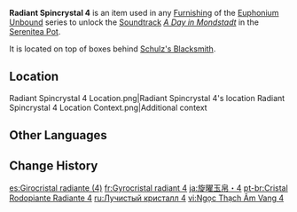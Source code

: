 {{Item Infobox
|id           = 141004
|image        = Item Radiant Spincrystal.png
|type         = Adventure Items
|group        = Radiant Spincrystals
|group2       = Mondstadt Spincrystals
|quality      = 4
|invCategory  = Precious Items
|description  = This wondrous crystal contains a certain rhythm, like something beautiful woven from delicate silk. These items can be found throughout the mainland or from merchants who collect curios. The tune held within this crystal can be revivified in your [[Serenitea Pot]] using either "[[Euphonium Unbound: Winding]]" or "[[Euphonium Unbound: Soaring]]." The tune contained within this [[Radiant Spincrystal]] is "[[A Day in Mondstadt]]."
|source1      = [[City of Mondstadt]]
|track        = A Day in Mondstadt
}}
'''Radiant Spincrystal 4''' is an item used in any [[Furnishing]] of the [[Euphonium Unbound]] series to unlock the [[Soundtrack]] ''[[A Day in Mondstadt]]'' in the [[Serenitea Pot]].

It is located on top of boxes behind [[Schulz's Blacksmith]].

==Location==
<gallery>
Radiant Spincrystal 4 Location.png|Radiant Spincrystal 4's location
Radiant Spincrystal 4 Location Context.png|Additional context
</gallery>

==Other Languages==
{{Other Languages
|default_hidden = 1
|en      = Radiant Spincrystal 4
|zhs     = 旋曜玉帛・其四
|zhs_rm  = Xuán Yào Yùbó - Qí Sì
|zht     = 旋曜玉帛・其四
|zht_rm  = Xuán Yào Yùbó - Qí Sì
|ja      = 旋曜玉帛・4
|ja_rm   = Sen'you Gyokuhaku - Yon{{Assumed}}
|ko      = 빛나는 결정・4
|ko_rm   = Binnaneun Gyeoljeong - Sa
|es      = Girocristal radiante (4)
|fr      = Gyrocristal radiant 4
|ru      = Лучистый кристалл {{tt|4|четыре}}
|th      = Radiant Spincrystal 4
|vi      = Ngọc Thạch Âm Vang 4
|de      = Strahlender Drehkristall IV
|id      = Radiant Spincrystal 4
|pt      = Cristal Rodopiante Radiante 4
|tr      = Parlak Burgu Kristal 4
|it      = Voltacristallo radioso 4
}}

==Change History==
{{Change History|2.6}}

[[es:Girocristal radiante (4)]]
[[fr:Gyrocristal radiant 4]]
[[ja:旋曜玉帛・4]]
[[pt-br:Cristal Rodopiante Radiante 4]]
[[ru:Лучистый кристалл 4]]
[[vi:Ngọc Thạch Âm Vang 4]]